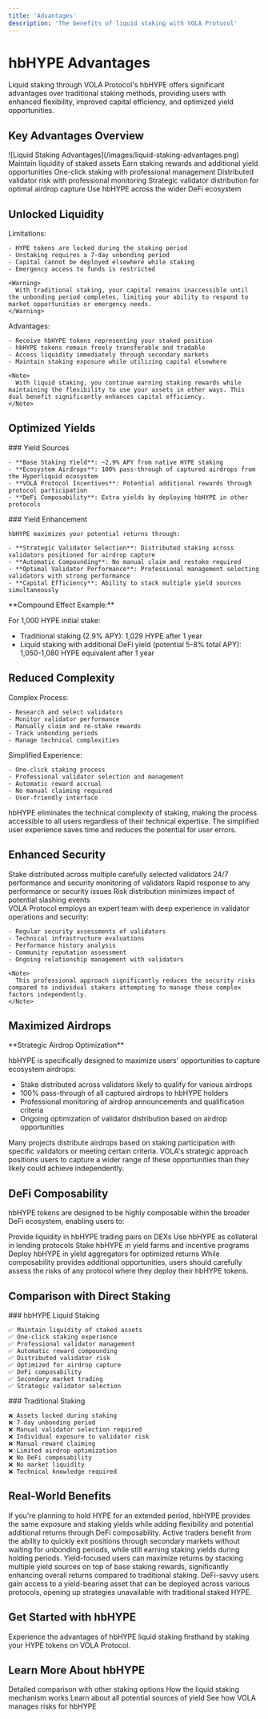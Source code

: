 ```yaml
---
title: 'Advantages'
description: 'The benefits of liquid staking with VOLA Protocol'
---
```


# hbHYPE Advantages

Liquid staking through VOLA Protocol's hbHYPE offers significant advantages over traditional staking methods, providing users with enhanced flexibility, improved capital efficiency, and optimized yield opportunities.

## Key Advantages Overview

<Frame>
  ![Liquid Staking Advantages](/images/liquid-staking-advantages.png)
</Frame>

<CardGroup cols={3}>
  <Card title="Unlocked Liquidity" icon="unlock">
    Maintain liquidity of staked assets
  </Card>
  <Card title="Optimized Yields" icon="chart-line-up">
    Earn staking rewards and additional yield opportunities
  </Card>
  <Card title="Reduced Complexity" icon="wand-magic-sparkles">
    One-click staking with professional management
  </Card>
  <Card title="Enhanced Security" icon="shield-halved">
    Distributed validator risk with professional monitoring
  </Card>
  <Card title="Maximized Airdrops" icon="parachute-box">
    Strategic validator distribution for optimal airdrop capture
  </Card>
  <Card title="DeFi Composability" icon="puzzle-piece">
    Use hbHYPE across the wider DeFi ecosystem
  </Card>
</CardGroup>

## Unlocked Liquidity

<Tabs>
  <Tab title="Traditional Staking">
    <div className="mb-4 text-red-500 font-semibold">Limitations:</div>
    
    - HYPE tokens are locked during the staking period
    - Unstaking requires a 7-day unbonding period
    - Capital cannot be deployed elsewhere while staking
    - Emergency access to funds is restricted
    
    <Warning>
      With traditional staking, your capital remains inaccessible until the unbonding period completes, limiting your ability to respond to market opportunities or emergency needs.
    </Warning>
  </Tab>
  
  <Tab title="Liquid Staking">
    <div className="mb-4 text-green-500 font-semibold">Advantages:</div>
    
    - Receive hbHYPE tokens representing your staked position
    - hbHYPE tokens remain freely transferable and tradable
    - Access liquidity immediately through secondary markets
    - Maintain staking exposure while utilizing capital elsewhere
    
    <Note>
      With liquid staking, you continue earning staking rewards while maintaining the flexibility to use your assets in other ways. This dual benefit significantly enhances capital efficiency.
    </Note>
  </Tab>
</Tabs>

## Optimized Yields

<Columns>
  <Column>
    ### Yield Sources
    
    - **Base Staking Yield**: ~2.9% APY from native HYPE staking
    - **Ecosystem Airdrops**: 100% pass-through of captured airdrops from the Hyperliquid ecosystem
    - **VOLA Protocol Incentives**: Potential additional rewards through protocol participation
    - **DeFi Composability**: Extra yields by deploying hbHYPE in other protocols
  </Column>
  
  <Column>
    ### Yield Enhancement
    
    hbHYPE maximizes your potential returns through:
    
    - **Strategic Validator Selection**: Distributed staking across validators positioned for airdrop capture
    - **Automatic Compounding**: No manual claim and restake required
    - **Optimal Validator Performance**: Professional management selecting validators with strong performance
    - **Capital Efficiency**: Ability to stack multiple yield sources simultaneously
  </Column>
</Columns>

<Card>
  **Compound Effect Example:**
  
  For 1,000 HYPE initial stake:
  
  - Traditional staking (2.9% APY): 1,029 HYPE after 1 year
  - Liquid staking with additional DeFi yield (potential 5-8% total APY): 1,050-1,080 HYPE equivalent after 1 year
</Card>

## Reduced Complexity

<Steps>
  <Step title="Traditional Staking">
    <div className="text-red-500">Complex Process:</div>
    
    - Research and select validators
    - Monitor validator performance
    - Manually claim and re-stake rewards
    - Track unbonding periods
    - Manage technical complexities
  </Step>
  
  <Step title="Liquid Staking">
    <div className="text-green-500">Simplified Experience:</div>
    
    - One-click staking process
    - Professional validator selection and management
    - Automatic reward accrual
    - No manual claiming required
    - User-friendly interface
  </Step>
</Steps>

<Card>
  hbHYPE eliminates the technical complexity of staking, making the process accessible to all users regardless of their technical expertise. The simplified user experience saves time and reduces the potential for user errors.
</Card>

## Enhanced Security

<Tabs>
  <Tab title="Risk Mitigation">
    <CardGroup cols={2}>
      <Card title="Validator Diversification" icon="sitemap">
        Stake distributed across multiple carefully selected validators
      </Card>
      <Card title="Professional Monitoring" icon="eye">
        24/7 performance and security monitoring of validators
      </Card>
      <Card title="Quick Adaptation" icon="bolt">
        Rapid response to any performance or security issues
      </Card>
      <Card title="Slashing Minimization" icon="shield">
        Risk distribution minimizes impact of potential slashing events
      </Card>
    </CardGroup>
  </Tab>
  
  <Tab title="Professional Management">
    <div className="mb-4">
      VOLA Protocol employs an expert team with deep experience in validator operations and security:
    </div>
    
    - Regular security assessments of validators
    - Technical infrastructure evaluations
    - Performance history analysis
    - Community reputation assessment
    - Ongoing relationship management with validators
    
    <Note>
      This professional approach significantly reduces the security risks compared to individual stakers attempting to manage these complex factors independently.
    </Note>
  </Tab>
</Tabs>

## Maximized Airdrops

<Card>
  **Strategic Airdrop Optimization**
  
  hbHYPE is specifically designed to maximize users' opportunities to capture ecosystem airdrops:
  
  - Stake distributed across validators likely to qualify for various airdrops
  - 100% pass-through of all captured airdrops to hbHYPE holders
  - Professional monitoring of airdrop announcements and qualification criteria
  - Ongoing optimization of validator distribution based on airdrop opportunities
</Card>

<Note>
  Many projects distribute airdrops based on staking participation with specific validators or meeting certain criteria. VOLA's strategic approach positions users to capture a wider range of these opportunities than they likely could achieve independently.
</Note>

## DeFi Composability

hbHYPE tokens are designed to be highly composable within the broader DeFi ecosystem, enabling users to:

<CardGroup cols={2}>
  <Card title="Liquidity Provision" icon="droplet">
    Provide liquidity in hbHYPE trading pairs on DEXs
  </Card>
  <Card title="Lending/Borrowing" icon="hand-holding-dollar">
    Use hbHYPE as collateral in lending protocols
  </Card>
  <Card title="Yield Farming" icon="tractor">
    Stake hbHYPE in yield farms and incentive programs
  </Card>
  <Card title="Yield Aggregation" icon="layer-group">
    Deploy hbHYPE in yield aggregators for optimized returns
  </Card>
</CardGroup>

<Warning>
  While composability provides additional opportunities, users should carefully assess the risks of any protocol where they deploy their hbHYPE tokens.
</Warning>

## Comparison with Direct Staking

<Columns>
  <Column>
    ### hbHYPE Liquid Staking
    
    ✅ Maintain liquidity of staked assets  
    ✅ One-click staking experience  
    ✅ Professional validator management  
    ✅ Automatic reward compounding  
    ✅ Distributed validator risk  
    ✅ Optimized for airdrop capture  
    ✅ DeFi composability  
    ✅ Secondary market trading  
    ✅ Strategic validator selection
  </Column>
  
  <Column>
    ### Traditional Staking
    
    ❌ Assets locked during staking  
    ❌ 7-day unbonding period  
    ❌ Manual validator selection required  
    ❌ Individual exposure to validator risk  
    ❌ Manual reward claiming  
    ❌ Limited airdrop optimization  
    ❌ No DeFi composability  
    ❌ No market liquidity  
    ❌ Technical knowledge required
  </Column>
</Columns>

## Real-World Benefits

<AccordionGroup>
  <Accordion title="For Long-term Holders">
    If you're planning to hold HYPE for an extended period, hbHYPE provides the same exposure and staking yields while adding flexibility and potential additional returns through DeFi composability.
  </Accordion>
  
  <Accordion title="For Active Traders">
    Active traders benefit from the ability to quickly exit positions through secondary markets without waiting for unbonding periods, while still earning staking yields during holding periods.
  </Accordion>
  
  <Accordion title="For Yield Optimizers">
    Yield-focused users can maximize returns by stacking multiple yield sources on top of base staking rewards, significantly enhancing overall returns compared to traditional staking.
  </Accordion>
  
  <Accordion title="For DeFi Participants">
    DeFi-savvy users gain access to a yield-bearing asset that can be deployed across various protocols, opening up strategies unavailable with traditional staked HYPE.
  </Accordion>
</AccordionGroup>

## Get Started with hbHYPE

<Card title="Try Liquid Staking" icon="rocket" href="https://app.vola.finance/stake">
  Experience the advantages of hbHYPE liquid staking firsthand by staking your HYPE tokens on VOLA Protocol.
</Card>

## Learn More About hbHYPE

<CardGroup cols={2}>
  <Card title="Compare Solutions" icon="scale-balanced" href="/liquid-staking/comparison">
    Detailed comparison with other staking options
  </Card>
  <Card title="Understand Mechanics" icon="gears" href="/liquid-staking/mechanics">
    How the liquid staking mechanism works
  </Card>
  <Card title="Explore Yield Sources" icon="seedling" href="/liquid-staking/yield">
    Learn about all potential sources of yield
  </Card>
  <Card title="Review Safety Measures" icon="shield" href="/liquid-staking/risk-management">
    See how VOLA manages risks for hbHYPE
  </Card>
</CardGroup> 